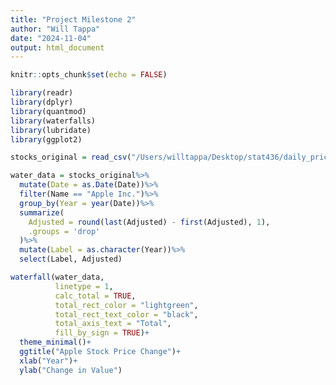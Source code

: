 ```yaml
---
title: "Project Milestone 2"
author: "Will Tappa"
date: "2024-11-04"
output: html_document
---
```


```r
knitr::opts_chunk$set(echo = FALSE)
```

```r
library(readr)
library(dplyr)
library(quantmod)
library(waterfalls)
library(lubridate)
library(ggplot2)
```

```r
stocks_original = read_csv("/Users/willtappa/Desktop/stat436/daily_prices.csv.csv")
```

```r
water_data = stocks_original%>%
  mutate(Date = as.Date(Date))%>%   
  filter(Name == "Apple Inc.")%>%        
  group_by(Year = year(Date))%>%
  summarize(
    Adjusted = round(last(Adjusted) - first(Adjusted), 1),  
    .groups = 'drop'
  )%>%
  mutate(Label = as.character(Year))%>%
  select(Label, Adjusted)  

waterfall(water_data, 
          linetype = 1,
          calc_total = TRUE, 
          total_rect_color = "lightgreen",
          total_rect_text_color = "black",
          total_axis_text = "Total",
          fill_by_sign = TRUE)+
  theme_minimal()+
  ggtitle("Apple Stock Price Change")+
  xlab("Year")+
  ylab("Change in Value")
```

